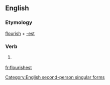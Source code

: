 ==English==

===Etymology===
[[flourish]] + [[-est]]

===Verb===
{{en-verb form}}

# {{context|archaic}} {{form of|Second-person singular simple present form|flourish}}

[[Category:English second-person singular forms]]

[[fr:flourishest]]